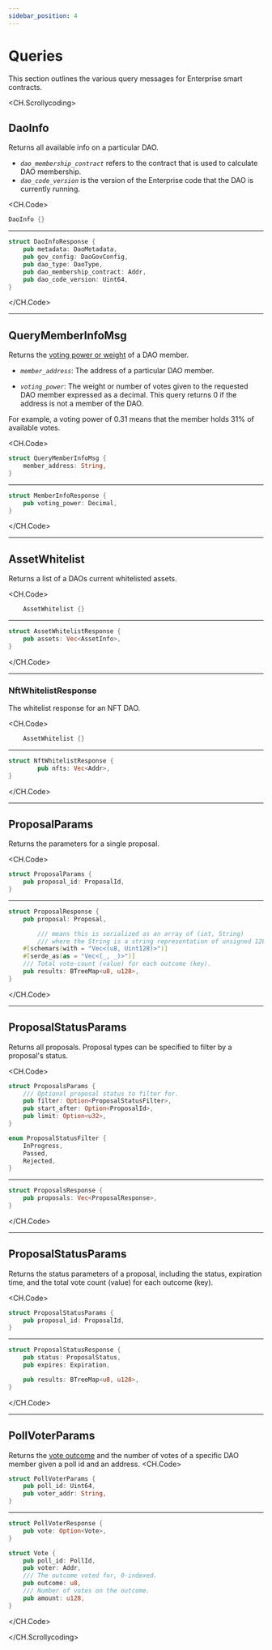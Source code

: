 ```yaml
---
sidebar_position: 4
---
```


# Queries

This section outlines the various query messages for Enterprise smart contracts. 

<CH.Scrollycoding>

## DaoInfo

Returns all available info on a particular DAO. 

- _`dao_membership_contract`_ refers to the contract that is used to calculate DAO membership. 
- _`dao_code_version`_ is the version of the Enterprise code that the DAO is currently running.

<CH.Code>
```rust Query
DaoInfo {}
```
---
```rust Response
struct DaoInfoResponse {
    pub metadata: DaoMetadata,
    pub gov_config: DaoGovConfig,
    pub dao_type: DaoType,
    pub dao_membership_contract: Addr,
    pub dao_code_version: Uint64,
}
```
</CH.Code>

---

## QueryMemberInfoMsg

Returns the [voting power or weight](../concepts/governance.mdx#voting) of a DAO member. 

- _`member_address`_: The address of a particular DAO member. 

- _`voting_power`_: The weight or number of votes given to the requested DAO member expressed as a decimal. This query returns 0 if the address is not a member of the DAO. 

For example, a voting power of 0.31 means that the member holds 31% of available votes.

<CH.Code>
```rust Query
struct QueryMemberInfoMsg {
    member_address: String,
}
```
---
```rust Response
struct MemberInfoResponse {
    pub voting_power: Decimal,
}
```
</CH.Code>

---

## AssetWhitelist

Returns a list of a DAOs current whitelisted assets. 

<CH.Code>

```rust Query
    AssetWhitelist {}
```
---

```rust Response
struct AssetWhitelistResponse {
    pub assets: Vec<AssetInfo>,
}
```
</CH.Code>

---

### NftWhitelistResponse

The whitelist response for an NFT DAO. 

<CH.Code>

```rust Query
    AssetWhitelist {}
```
---
```rust Response
struct NftWhitelistResponse {
		pub nfts: Vec<Addr>,
}
```
</CH.Code>

---

## ProposalParams

Returns the parameters for a single proposal. 

<CH.Code>

```rust Query
struct ProposalParams {
    pub proposal_id: ProposalId,
}
```
---
```rust Response
struct ProposalResponse {
    pub proposal: Proposal,

		/// means this is serialized as an array of (int, String)
		/// where the String is a string representation of unsigned 128 integer
    #[schemars(with = "Vec<(u8, Uint128)>")]
    #[serde_as(as = "Vec<(_, _)>")]
    /// Total vote-count (value) for each outcome (key).
    pub results: BTreeMap<u8, u128>,
}
```
</CH.Code>

---

## ProposalStatusParams

Returns all proposals. Proposal types can be specified to filter by a proposal's status. 

<CH.Code>
```rust Query
struct ProposalsParams {
    /// Optional proposal status to filter for.
    pub filter: Option<ProposalStatusFilter>,
    pub start_after: Option<ProposalId>,
    pub limit: Option<u32>,
}

enum ProposalStatusFilter {
    InProgress,
    Passed,
    Rejected,
}
```
---
```rust Response
struct ProposalsResponse {
    pub proposals: Vec<ProposalResponse>,
}
```
</CH.Code>

---

## ProposalStatusParams

Returns the status parameters of a proposal, including the status, expiration time, and the total vote count (value) for each outcome (key).


<CH.Code>
```rust Query
struct ProposalStatusParams {
    pub proposal_id: ProposalId,
}
```
---
```rust Response
struct ProposalStatusResponse {
    pub status: ProposalStatus,
    pub expires: Expiration,

    pub results: BTreeMap<u8, u128>,
}
```
</CH.Code>

---

## PollVoterParams

Returns the [vote outcome](./messages.mdx#castvotemsg) and the number of votes of a specific DAO member given a poll id and an address. 
<CH.Code>

```rust Query
struct PollVoterParams {
    pub poll_id: Uint64,
    pub voter_addr: String,
}
```
---
```rust Response
struct PollVoterResponse {
    pub vote: Option<Vote>,
}

struct Vote {
    pub poll_id: PollId,
    pub voter: Addr,
    /// The outcome voted for, 0-indexed.
    pub outcome: u8,
    /// Number of votes on the outcome.
    pub amount: u128,
}
```
</CH.Code>

</CH.Scrollycoding>